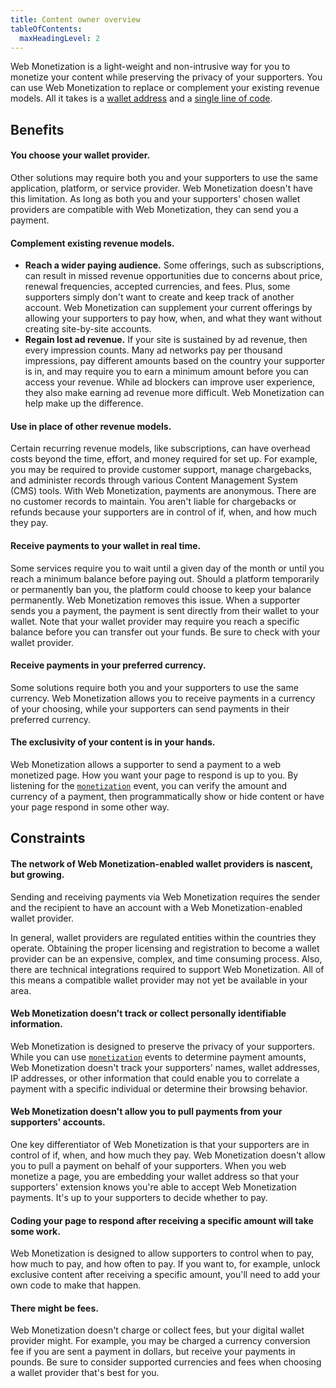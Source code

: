 ```yaml
---
title: Content owner overview
tableOfContents:
  maxHeadingLevel: 2
---
```



Web Monetization is a light-weight and non-intrusive way for you to monetize your content while preserving the privacy of your supporters. You can use Web Monetization to replace or complement your existing revenue models. All it takes is a [wallet address](/wallets) and a [single line of code](/developers/link-element).

## Benefits

#### You choose your wallet provider.

Other solutions may require both you and your supporters to use the same application, platform, or service provider. Web Monetization doesn't have this limitation. As long as both you and your supporters' chosen wallet providers are compatible with Web Monetization, they can send you a payment.

#### Complement existing revenue models.

- **Reach a wider paying audience.** Some offerings, such as subscriptions, can result in missed revenue opportunities due to concerns about price, renewal frequencies, accepted currencies, and fees. Plus, some supporters simply don't want to create and keep track of another account. Web Monetization can supplement your current offerings by allowing your supporters to pay how, when, and what they want without creating site-by-site accounts.
- **Regain lost ad revenue.** If your site is sustained by ad revenue, then every impression counts. Many ad networks pay per thousand impressions, pay different amounts based on the country your supporter is in, and may require you to earn a minimum amount before you can access your revenue. While ad blockers can improve user experience, they also make earning ad revenue more difficult. Web Monetization can help make up the difference.

#### Use in place of other revenue models.

Certain recurring revenue models, like subscriptions, can have overhead costs beyond the time, effort, and money required for set up. For example, you may be required to provide customer support, manage chargebacks, and administer records through various Content Management System (CMS) tools. With Web Monetization, payments are anonymous. There are no customer records to maintain. You aren't liable for chargebacks or refunds because your supporters are in control of if, when, and how much they pay.

#### Receive payments to your wallet in real time.

Some services require you to wait until a given day of the month or until you reach a minimum balance before paying out. Should a platform temporarily or permanently ban you, the platform could choose to keep your balance permanently. Web Monetization removes this issue. When a supporter sends you a payment, the payment is sent directly from their wallet to your wallet. Note that your wallet provider may require you reach a specific balance before you can transfer out your funds. Be sure to check with your wallet provider.

#### Receive payments in your preferred currency.

Some solutions require both you and your supporters to use the same currency. Web Monetization allows you to receive payments in a currency of your choosing, while your supporters can send payments in their preferred currency.

#### The exclusivity of your content is in your hands.

Web Monetization allows a supporter to send a payment to a web monetized page. How you want your page to respond is up to you. By listening for the [`monetization`](/developers/events) event, you can verify the amount and currency of a payment, then programmatically show or hide content or have your page respond in some other way.

## Constraints

#### The network of Web Monetization-enabled wallet providers is nascent, but growing.

Sending and receiving payments via Web Monetization requires the sender and the recipient to have an account with a Web Monetization-enabled wallet provider.

In general, wallet providers are regulated entities within the countries they operate. Obtaining the proper licensing and registration to become a wallet provider can be an expensive, complex, and time consuming process. Also, there are technical integrations required to support Web Monetization. All of this means a compatible wallet provider may not yet be available in your area.

#### Web Monetization doesn't track or collect personally identifiable information.

Web Monetization is designed to preserve the privacy of your supporters. While you can use [`monetization`](/developers/events) events to determine payment amounts, Web Monetization doesn't track your supporters' names, wallet addresses, IP addresses, or other information that could enable you to correlate a payment with a specific individual or determine their browsing behavior.

#### Web Monetization doesn't allow you to pull payments from your supporters' accounts.

One key differentiator of Web Monetization is that your supporters are in control of if, when, and how much they pay. Web Monetization doesn't allow you to pull a payment on behalf of your supporters. When you web monetize a page, you are embedding your wallet address so that your supporters' extension knows you're able to accept Web Monetization payments. It's up to your supporters to decide whether to pay.

#### Coding your page to respond after receiving a specific amount will take some work.

Web Monetization is designed to allow supporters to control when to pay, how much to pay, and how often to pay. If you want to, for example, unlock exclusive content after receiving a specific amount, you'll need to add your own code to make that happen.

#### There might be fees.

Web Monetization doesn't charge or collect fees, but your digital wallet provider might. For example, you may be charged a currency conversion fee if you are sent a payment in dollars, but receive your payments in pounds. Be sure to consider supported currencies and fees when choosing a wallet provider that's best for you.
